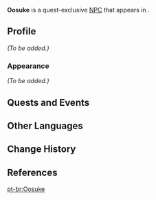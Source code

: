 {{Meta
<!-- Remove this template after adding the missing info -->
|missing_NPC_profile  = yes
}}
{{Character Infobox
|type             = Quest NPC
|image            = NPC Oosuke.png
|region           = Inazuma
|location         = Inazuma
|title            = Reader
|voiceEN          = [[imdb:nm9361212|Calvin Joyal]]<ref name="Calvin Joyal VA">Twitter: [https://twitter.com/calvin_joyal/status/1493825128618156033 EN VA Self Announcement] ([https://web.archive.org/web/20220216055800/https://twitter.com/calvin_joyal/status/1493825128618156033 Archived])</ref>
}}
'''Oosuke''' is a quest-exclusive [[NPC]] that appears in {{Quest|The Great Narukami Offering}}.
<!--
==Location==
<gallery>
NPC Location Oosuke.png|Oosuke's location
NPC Location Oosuke Context.png|Additional context
</gallery>
-->
==Profile==
<!-- detailed story/lore information goes here -->
''(To be added.)''

===Appearance===
''(To be added.)''

==Quests and Events==
{{Quests and Events}}

==Other Languages==
{{Other Languages
|default_hidden = 1
|en      = Oosuke
|zhs     = 大助
|zhs_rm  = Dàzhù
|zht     = 大助
|zht_rm  = Dàzhù
|ja      = 大助
|ja_rm   = Oosuke
|ko      = 오오스케
|es      = Oosuke
|fr      = Oosuke
|ru      = Осукэ
|th      = Oosuke
|vi      = Oosuke
|de      = Oosuke
|id      = Oosuke
|pt      = Oosuke
|tr      = Oosuke
|it      = Oosuke
}}

==Change History==
{{Change History|2.5}}

==References==
{{Reflist}}

[[pt-br:Oosuke]]